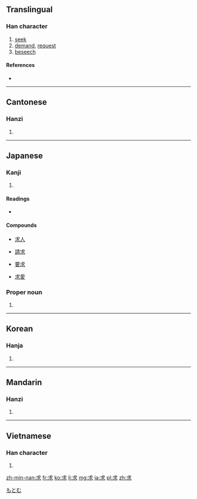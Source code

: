 ==Translingual==

===Han character===
{{Han char|rn=85|rad=水|as=02|sn=6|four=4313<sub>2</sub>|canj=戈十水 (IJE)}}

# [[seek]]
# [[demand]], [[request]]
# [[beseech]]

====References====
* {{Han ref|kx=0604.040|dkj=17105|dj=0998.010|hdz=31547.080|uh=6C42|ud=27714|bh=A844|bd=43076}}

----

==Cantonese==

===Hanzi===
{{yue-hanzi|jyut=|y=kau4}}

# {{defn|lang=yue|sort=水02}}

----

==Japanese==

===Kanji===
{{ja-kanji|grade=4|rs=水02}}

# {{defn|lang=ja|sort=水02}}

====Readings====
* {{ja-readings|on=[[きゅう]] (kyū)|kun=[[もとめる]] (motomeru)}}

====Compounds====
{{top4}}
* [[求人]]
{{mid4}}
* [[請求]]
{{mid4}}
* [[要求]]
{{mid4}}
* [[求愛]]
{{bottom}}

===Proper noun===
{{ja-pos|k|proper|hira=もとむ|rom=Motomu}}

# {{given name|male|lang=ja}}

[[Category:Japanese male given names|もとむ]]

----

==Korean==

===Hanja===
{{ko-hanja|hangeul=구|eumhun=|rv=gu|mr=ku|y=kwu}}

# {{defn|lang=ko|sort=水02}}

----

==Mandarin==

===Hanzi===
{{cmn-hanzi|pin=[[pà]] ([[pa4]]), [[qiú]] ([[qiu2]])|wg=p'a<sup>4</sup>, ch'iu<sup>2</sup>}}

# {{defn|lang=cmn|sort=水02}}

----

==Vietnamese==

===Han character===
{{vi-hantu|[[cầu]], [[cù]]|rs=水02}}

# {{defn|lang=vi|sort=水02}}

[[zh-min-nan:求]]
[[fr:求]]
[[ko:求]]
[[li:求]]
[[mg:求]]
[[ja:求]]
[[pl:求]]
[[zh:求]]